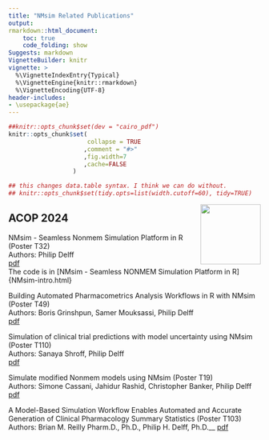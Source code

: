 ```yaml
---
title: "NMsim Related Publications"
output:
rmarkdown::html_document:
    toc: true
    code_folding: show
Suggests: markdown
VignetteBuilder: knitr
vignette: >
  %\VignetteIndexEntry{Typical}
  %\VignetteEngine{knitr::rmarkdown}
  %\VignetteEncoding{UTF-8}
header-includes:
- \usepackage{ae}
---
```


```r
##knitr::opts_chunk$set(dev = "cairo_pdf")
knitr::opts_chunk$set(
                      collapse = TRUE
                     ,comment = "#>"
                     ,fig.width=7
                     ,cache=FALSE
                  )

## this changes data.table syntax. I think we can do without.
## knitr::opts_chunk$set(tidy.opts=list(width.cutoff=60), tidy=TRUE)
```

<img src='../man/figures/NMsimlogo240.png' align="right" height="120" />


## ACOP 2024

NMsim - Seamless Nonmem Simulation Platform in R (Poster T32)  
Authors: Philip Delff  
<!-- [pdf](https://github.com/NMautoverse/NMsim/blob/main/publications/ACOP2024/NMsim_general_web.pdf) -->
<!-- [pdf](../doc/NMsim_general_web.pdf) -->
<!-- [`Code`](https://github.com/NMautoverse/NMsim/blob/main/publications/ACOP2024/NMsim_general_html.Rmd) -->
[pdf](../reference/figures/NMsim_intro_web.pdf)  
The code is in [NMsim - Seamless NONMEM Simulation Platform in R]{NMsim-intro.html}

Building Automated Pharmacometrics Analysis Workflows in R with NMsim (Poster T49)  
Authors: Boris Grinshpun, Samer Mouksassi, Philip Delff  
[pdf](../reference/figures/NMsim_automated_workflows_web.pdf)  

Simulation of clinical trial predictions with model uncertainty using NMsim (Poster T110)  
Authors: Sanaya Shroff, Philip Delff  
[pdf](../reference/figures/NMsim_param_uncertainty_web.pdf)  

Simulate modified Nonmem models using NMsim (Poster T19)  
Authors: Simone Cassani, Jahidur Rashid, Christopher Banker, Philip Delff  
[pdf](../reference/figures/NMsim_modified_models_web.pdf)  

A Model-Based Simulation Workflow Enables Automated and Accurate Generation of Clinical Pharmacology Summary Statistics (Poster T103)  
Authors: Brian M. Reilly Pharm.D., Ph.D., Philip H. Delff, Ph.D.__
[pdf](../reference/figures/NMsim_simbased_NCA_web.pdf)  
